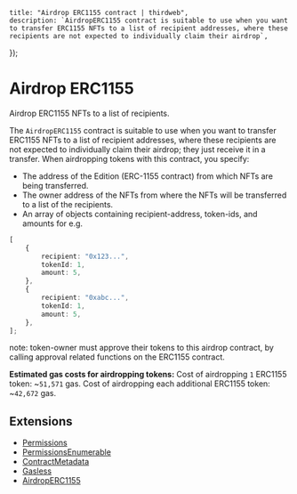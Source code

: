 
	title: "Airdrop ERC1155 contract | thirdweb",
	description: `AirdropERC1155 contract is suitable to use when you want to transfer ERC1155 NFTs to a list of recipient addresses, where these recipients are not expected to individually claim their airdrop`,
});

# Airdrop ERC1155

Airdrop ERC1155 NFTs to a list of recipients.

The `AirdropERC1155` contract is suitable to use when you want to transfer ERC1155 NFTs to a list of recipient addresses, where these recipients are not expected to individually claim their airdrop; they just receive it in a transfer.
When airdropping tokens with this contract, you specify:

- The address of the Edition (ERC-1155 contract) from which NFTs are being transferred.
- The owner address of the NFTs from where the NFTs will be transferred to a list of the recipients.
- An array of objects containing recipient-address, token-ids, and amounts for e.g.

```typescript
[
	{
		recipient: "0x123...",
		tokenId: 1,
		amount: 5,
	},
	{
		recipient: "0xabc...",
		tokenId: 1,
		amount: 5,
	},
];
```

note: token-owner must approve their tokens to this airdrop contract, by calling approval related functions on the ERC1155 contract.

**Estimated gas costs for airdropping tokens:**
Cost of airdropping `1` ERC1155 token: ~`51,571` gas. Cost of airdropping each additional ERC1155 token: ~`42,672` gas.

## Extensions

- [Permissions](/contracts/build/extensions/general/Permissions)
- [PermissionsEnumerable](/contracts/build/extensions/general/PermissionsEnumerable)
- [ContractMetadata](/contracts/build/extensions/general/ContractMetadata)
- [Gasless](/contracts/build/extensions)
- [AirdropERC1155](/contracts/build/extensions)
